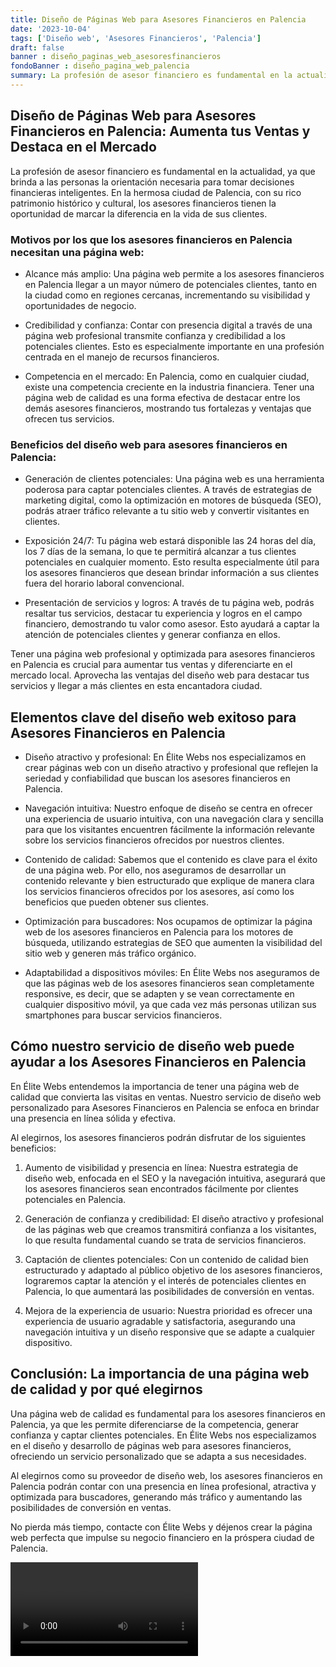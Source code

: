 ```yaml
---
title: Diseño de Páginas Web para Asesores Financieros en Palencia
date: '2023-10-04'
tags: ['Diseño web', 'Asesores Financieros', 'Palencia']
draft: false
banner : diseño_paginas_web_asesoresfinancieros
fondoBanner : diseño_pagina_web_palencia
summary: La profesión de asesor financiero es fundamental en la actualidad, ya que brinda a las personas la orientación necesaria para tomar decisiones financieras inteligentes. En la hermosa ciudad de Palencia, con su rico patrimonio histórico y cultural, los asesores financieros tienen la oportunidad de marcar la diferencia en la vida de sus clientes.
---
```


## Diseño de Páginas Web para Asesores Financieros en Palencia: Aumenta tus Ventas y Destaca en el Mercado

La profesión de asesor financiero es fundamental en la actualidad, ya que brinda a las personas la orientación necesaria para tomar decisiones financieras inteligentes. En la hermosa ciudad de Palencia, con su rico patrimonio histórico y cultural, los asesores financieros tienen la oportunidad de marcar la diferencia en la vida de sus clientes.

### Motivos por los que los asesores financieros en Palencia necesitan una página web:

- Alcance más amplio: Una página web permite a los asesores financieros en Palencia llegar a un mayor número de potenciales clientes, tanto en la ciudad como en regiones cercanas, incrementando su visibilidad y oportunidades de negocio.

- Credibilidad y confianza: Contar con presencia digital a través de una página web profesional transmite confianza y credibilidad a los potenciales clientes. Esto es especialmente importante en una profesión centrada en el manejo de recursos financieros.

- Competencia en el mercado: En Palencia, como en cualquier ciudad, existe una competencia creciente en la industria financiera. Tener una página web de calidad es una forma efectiva de destacar entre los demás asesores financieros, mostrando tus fortalezas y ventajas que ofrecen tus servicios.

### Beneficios del diseño web para asesores financieros en Palencia:

- Generación de clientes potenciales: Una página web es una herramienta poderosa para captar potenciales clientes. A través de estrategias de marketing digital, como la optimización en motores de búsqueda (SEO), podrás atraer tráfico relevante a tu sitio web y convertir visitantes en clientes.

- Exposición 24/7: Tu página web estará disponible las 24 horas del día, los 7 días de la semana, lo que te permitirá alcanzar a tus clientes potenciales en cualquier momento. Esto resulta especialmente útil para los asesores financieros que desean brindar información a sus clientes fuera del horario laboral convencional.

- Presentación de servicios y logros: A través de tu página web, podrás resaltar tus servicios, destacar tu experiencia y logros en el campo financiero, demostrando tu valor como asesor. Esto ayudará a captar la atención de potenciales clientes y generar confianza en ellos.

Tener una página web profesional y optimizada para asesores financieros en Palencia es crucial para aumentar tus ventas y diferenciarte en el mercado local. Aprovecha las ventajas del diseño web para destacar tus servicios y llegar a más clientes en esta encantadora ciudad.


<GifSeo />

<Cta />

## Elementos clave del diseño web exitoso para Asesores Financieros en Palencia

- Diseño atractivo y profesional: En Élite Webs nos especializamos en crear páginas web con un diseño atractivo y profesional que reflejen la seriedad y confiabilidad que buscan los asesores financieros en Palencia.

- Navegación intuitiva: Nuestro enfoque de diseño se centra en ofrecer una experiencia de usuario intuitiva, con una navegación clara y sencilla para que los visitantes encuentren fácilmente la información relevante sobre los servicios financieros ofrecidos por nuestros clientes.

- Contenido de calidad: Sabemos que el contenido es clave para el éxito de una página web. Por ello, nos aseguramos de desarrollar un contenido relevante y bien estructurado que explique de manera clara los servicios financieros ofrecidos por los asesores, así como los beneficios que pueden obtener sus clientes.

- Optimización para buscadores: Nos ocupamos de optimizar la página web de los asesores financieros en Palencia para los motores de búsqueda, utilizando estrategias de SEO que aumenten la visibilidad del sitio web y generen más tráfico orgánico.

- Adaptabilidad a dispositivos móviles: En Élite Webs nos aseguramos de que las páginas web de los asesores financieros sean completamente responsive, es decir, que se adapten y se vean correctamente en cualquier dispositivo móvil, ya que cada vez más personas utilizan sus smartphones para buscar servicios financieros.

## Cómo nuestro servicio de diseño web puede ayudar a los Asesores Financieros en Palencia

En Élite Webs entendemos la importancia de tener una página web de calidad que convierta las visitas en ventas. Nuestro servicio de diseño web personalizado para Asesores Financieros en Palencia se enfoca en brindar una presencia en línea sólida y efectiva.

Al elegirnos, los asesores financieros podrán disfrutar de los siguientes beneficios:

1. Aumento de visibilidad y presencia en línea: Nuestra estrategia de diseño web, enfocada en el SEO y la navegación intuitiva, asegurará que los asesores financieros sean encontrados fácilmente por clientes potenciales en Palencia.

2. Generación de confianza y credibilidad: El diseño atractivo y profesional de las páginas web que creamos transmitirá confianza a los visitantes, lo que resulta fundamental cuando se trata de servicios financieros.

3. Captación de clientes potenciales: Con un contenido de calidad bien estructurado y adaptado al público objetivo de los asesores financieros, lograremos captar la atención y el interés de potenciales clientes en Palencia, lo que aumentará las posibilidades de conversión en ventas.

4. Mejora de la experiencia de usuario: Nuestra prioridad es ofrecer una experiencia de usuario agradable y satisfactoria, asegurando una navegación intuitiva y un diseño responsive que se adapte a cualquier dispositivo.

## Conclusión: La importancia de una página web de calidad y por qué elegirnos

Una página web de calidad es fundamental para los asesores financieros en Palencia, ya que les permite diferenciarse de la competencia, generar confianza y captar clientes potenciales. En Élite Webs nos especializamos en el diseño y desarrollo de páginas web para asesores financieros, ofreciendo un servicio personalizado que se adapta a sus necesidades.

Al elegirnos como su proveedor de diseño web, los asesores financieros en Palencia podrán contar con una presencia en línea profesional, atractiva y optimizada para buscadores, generando más tráfico y aumentando las posibilidades de conversión en ventas.

No pierda más tiempo, contacte con Élite Webs y déjenos crear la página web perfecta que impulse su negocio financiero en la próspera ciudad de Palencia.

<Video />

<CtaBot job='Asesores Financieros' city='Palencia'/>

<Gmaps query='Palencia+españa+maps' />